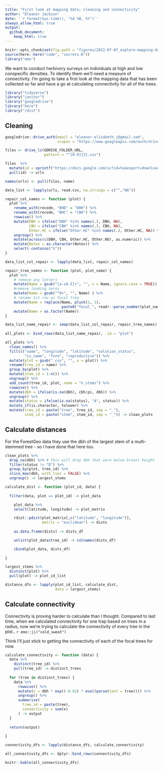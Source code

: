 ```yaml
---
title: "First look at mapping data; cleaning and connectivity"
author: "Eleanor Jackson"
date: '`r format(Sys.time(), "%d %B, %Y")`'
always_allow_html: true
output: 
  github_document:
    keep_html: true
---
```

```r
knitr::opts_chunk$set(fig.path = "figures/2022-07-07_explore-mapping-data/")
source(here::here("code", "secrets.R"))
library("emo")
```

We want to conduct herbivory surveys on individuals at high and low conspecific densities. To identify them we'll need a measure of connectivity. I'm going to take a first look at the mapping data that has been collected so far and have a go at calculating connectivity for all of the trees.

```r
library("tidyverse")
library("janitor")
library("googledrive")
library("here")
library("rdist")
```

## Cleaning

```r
googledrive::drive_auth(email = "eleanor.elizabeth.j@gmail.com",
                        scopes = "https://www.googleapis.com/auth/drive") 

files <- drive_ls(GDRIVE_FOLDER_URL,
                  pattern = "^[0-9]{2}.csv")

files  %>%
  mutate(id = sprintf("https://docs.google.com/uc?id=%s&export=download", id)) %>%
  pull(id) -> urls

names(urls) <- pull(files, name)

data_list <- lapply(urls, read.csv, na.strings = c("","NA"))

repair_col_names <- function (plot) {
  plot %>%
    rename_with(recode, "BHD" = "DBH") %>%
    rename_with(recode, "BHC" = "CBH") %>%
    rowwise() %>%
    mutate(DBH = ifelse("DBH" %in% names(.), DBH, NA),
           CBH = ifelse("CBH" %in% names(.), CBH, NA),
           Other.HC = ifelse("Other.HC" %in% names(.), Other.HC, NA)) %>% 
    ungroup() %>%
    mutate(across(c(DBH, CBH, Other.HC, Other.HD), as.numeric)) %>%
    mutate(Notes = as.character(Notes)) %>%
    select(-contains("X"))
}

data_list_col_repair <- lapply(data_list, repair_col_names)

repair_tree_names <- function (plot, plot_name) {
  plot %>% 
    # remove any letters
    mutate(Name = gsub("[a-zA-Z]+", "", x = Name, ignore.case = TRUE)) %>%
    #remove leading zeros
    mutate(Name = gsub("^0+", "", Name) ) %>% 
    # rename 1st row as focal tree
    mutate(Name = replace(Name, pluck(1, 1), 
                          paste0("focal_", readr::parse_number(plot_name)))) %>%
    mutate(Name = as.factor(Name))
}

data_list_name_repair <- imap(data_list_col_repair, repair_tree_names)
      
all_plots <- bind_rows(data_list_name_repair, .id = "plot")

all_plots %>%
  clean_names() %>% 
  fill(c("name", "longitude", "latitude", "solution_status", 
         "cs_name", "form", "reproductive")) %>%
  mutate(plot = gsub(".csv", "", x = plot)) %>%
  rename(tree_id = name) %>%
  group_by(plot) %>%
  mutate(stem_id = 1:n()) %>%
  ungroup() %>% 
  add_count(tree_id, plot, name = "n_stems") %>% 
  rowwise() %>%
  mutate(dbh = ifelse(is.na(dbh), cbh/pi, dbh)) %>%
  ungroup() %>%
  mutate(status = ifelse(is.na(status), "A", status)) %>%
  mutate_if(is.character, tolower) %>%
  mutate(tree_id = paste("tree", tree_id, sep = "_"),
         stem_id = paste("stem", stem_id, sep = "_")) -> clean_plots

```

## Calculate distances

For the ForestGeo data they use the dbh of the largest stem of a multi-stemmed tree - so I have done that here too.

```r
clean_plots %>%
  drop_na(dbh) %>% # this will drop dbh that were below breast height
  filter(status != "D") %>% 
  group_by(plot, tree_id) %>% 
  slice_max(dbh, with_ties = FALSE) %>% 
  ungroup() -> largest_stems

calculate_dist <- function (plot_id, data) {
  
  filter(data, plot == plot_id) -> plot_data

	plot_data %>%
    select(latitude, longitude) -> plot_matrix

	rdist::pdist(plot_matrix[,c("latitude", "longitude")], 
	             metric = "euclidean") -> dists
	
	as.data.frame(dists) -> dists_df

	unlist(plot_data$tree_id) -> colnames(dists_df) 

	cbind(plot_data, dists_df)
	
}

largest_stems %>% 
  distinct(plot) %>%
  pull(plot) -> plot_id_list

distance_dfs <- lapply(plot_id_list, calculate_dist, 
                       data = largest_stems)
```

## Calculate connectivity

Connectivity is proving harder to calculate than I thought. Compared to last time, when we calculated connectivity for one trap based on trees in a radius, now we're trying to calculate the connectivity of every tree in the plot.. `r emo::ji("cold_sweat")`

Think I'll just stick to getting the connectivity of each of the focal trees for now.

```r
calculate_connectivity <- function (data) {
  data %>%
    distinct(tree_id) %>%
    pull(tree_id) -> distinct_trees
  
  for (tree in distinct_trees) {
    data %>%
      rowwise() %>%
      mutate(x = dbh * exp((-0.02) * eval(parse(text = tree)))) %>%
      ungroup() %>%
      summarise(
        tree_id = paste(tree),
        connectivity = sum(x)
      ) -> output
  }
  
  return(output)
  
}

connectivity_dfs <- lapply(distance_dfs, calculate_connectivity)

all_connectivity_dfs <- dplyr::bind_rows(connectivity_dfs)

knitr::kable(all_connectivity_dfs)

```



